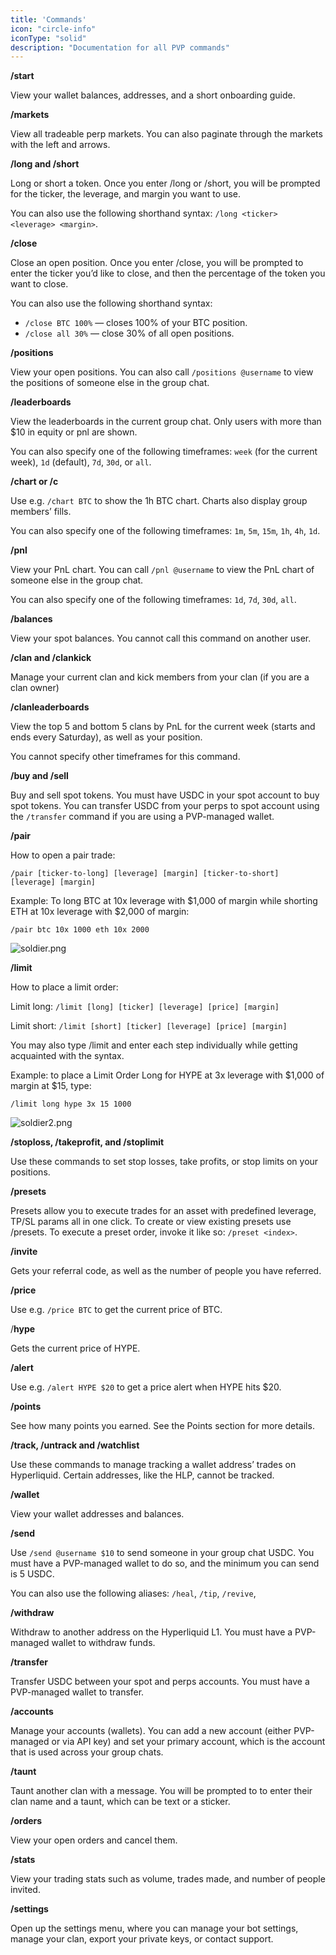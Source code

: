 ```yaml
---
title: 'Commands'
icon: "circle-info"
iconType: "solid"
description: "Documentation for all PVP commands"
---
```


**/start**

View your wallet balances, addresses, and a short onboarding guide.

**/markets**

View all tradeable perp markets. You can also paginate through the markets with the left and arrows.

**/long and /short**

Long or short a token. Once you enter /long or /short, you will be prompted for the ticker, the leverage, and margin you want to use.

You can also use the following shorthand syntax: `/long <ticker> <leverage> <margin>`.

**/close <ticker> <percentage>**

Close an open position. Once you enter /close, you will be prompted to enter the ticker you’d like to close, and then the percentage of the token you want to close.

You can also use the following shorthand syntax:

- `/close BTC 100%` — closes 100% of your BTC position.
- `/close all 30%` — close 30% of all open positions.

**/positions**

View your open positions. You can also call `/positions @username` to view the positions of someone else in the group chat.

**/leaderboards**

View the leaderboards in the current group chat. Only users with more than $10 in equity or pnl are shown.

You can also specify one of the following timeframes: `week` (for the current week), `1d` (default), `7d`, `30d`, or `all`.

**/chart or /c**

Use e.g. `/chart BTC` to show the 1h BTC chart. Charts also display group members’ fills.

You can also specify one of the following timeframes: `1m`, `5m`, `15m`, `1h`, `4h`, `1d`.

**/pnl**

View your PnL chart. You can call `/pnl @username` to view the PnL chart of someone else in the group chat.

You can also specify one of the following timeframes: `1d`, `7d`, `30d`, `all`.

**/balances**

View your spot balances. You cannot call this command on another user.

**/clan and /clankick**

Manage your current clan and kick members from your clan (if you are a clan owner)

**/clanleaderboards**

View the top 5 and bottom 5 clans by PnL for the current week (starts and ends every Saturday), as well as your position.

You cannot specify other timeframes for this command.

**/buy and /sell**

Buy and sell spot tokens. You must have USDC in your spot account to buy spot tokens. You can transfer USDC from your perps to spot account using the `/transfer` command if you are using a PVP-managed wallet.

**/pair**

How to open a pair trade:

`/pair [ticker-to-long] [leverage] [margin] [ticker-to-short] [leverage] [margin]`

Example: To long BTC at 10x leverage with $1,000 of margin while shorting ETH at 10x leverage with $2,000 of margin:

`/pair btc 10x 1000 eth 10x 2000`

![soldier.png](Commands%20159946ec1b3c8013b733e01fc3bf85db/soldier.png)

**/limit**

How to place a limit order:

Limit long: `/limit [long] [ticker] [leverage] [price] [margin]`

Limit short: `/limit [short] [ticker] [leverage] [price] [margin]`

You may also type /limit and enter each step individually while getting acquainted with the syntax.

Example: to place a Limit Order Long for HYPE at 3x leverage with $1,000 of margin at $15, type:

`/limit long hype 3x 15 1000`

![soldier2.png](Commands%20159946ec1b3c8013b733e01fc3bf85db/soldier2.png)

**/stoploss, /takeprofit, and /stoplimit**

Use these commands to set stop losses, take profits, or stop limits on your positions.

**/presets**

Presets allow you to execute trades for an asset with predefined leverage, TP/SL params all in one click. To create or view existing presets use /presets. To execute a preset order, invoke it like so: `/preset <index>`.

**/invite**

Gets your referral code, as well as the number of people you have referred.

**/price**

Use e.g. `/price BTC` to get the current price of BTC.

/**hype**

Gets the current price of HYPE.

**/alert**

Use e.g. `/alert HYPE $20` to get a price alert when HYPE hits $20.

**/points**

See how many points you earned. See the Points section for more details.

**/track, /untrack and /watchlist**

Use these commands to manage tracking a wallet address’ trades on Hyperliquid. Certain addresses, like the HLP, cannot be tracked.

**/wallet**

View your wallet addresses and balances.

**/send**

Use `/send @username $10` to send someone in your group chat USDC. You must have a PVP-managed wallet to do so, and the minimum you can send is 5 USDC.

You can also use the following aliases: `/heal`, `/tip`, `/revive`,

**/withdraw**

Withdraw to another address on the Hyperliquid L1. You must have a PVP-managed wallet to withdraw funds.

**/transfer**

Transfer USDC between your spot and perps accounts. You must have a PVP-managed wallet to transfer.

**/accounts**

Manage your accounts (wallets). You can add a new account (either PVP-managed or via API key) and set your primary account, which is the account that is used across your group chats.

**/taunt**

Taunt another clan with a message. You will be prompted to to enter their clan name and a taunt, which can be text or a sticker.

**/orders**

View your open orders and cancel them.

**/stats**

View your trading stats such as volume, trades made, and number of people invited.

**/settings**

Open up the settings menu, where you can manage your bot settings, manage your clan, export your private keys, or contact support.